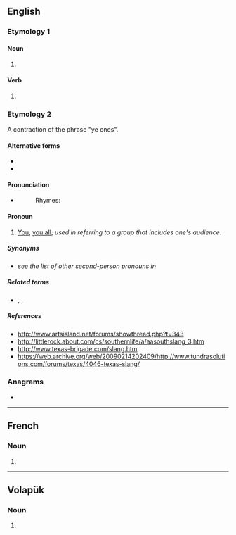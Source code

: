 ==English==

===Etymology 1===

====Noun====
{{head|en|noun form}}

# {{plural of|yen|lang=en}}

====Verb====
{{head|en|verb form}}

# {{en-third-person singular of|yen}}

===Etymology 2===
A contraction of the phrase "ye ones".

====Alternative forms====
* {{l|en|yins}}
* {{l|en|yinz}}

====Pronunciation====
* {{enPR|yĭnz}}
*: Rhymes: {{rhymes|ɪnz|lang=en}}

====Pronoun====
{{en-pron|desc=second person plural}}

# {{lb|en|colloquial|chiefly|Appalachia|also|_|western|_|Pennsylvania|and|Midwestern US}} [[you|You]], [[you all]]; ''used in referring to a group that includes one's audience''.

=====Synonyms=====
* ''see the list of other second-person pronouns in'' '''{{m|en|you}}'''

=====Related terms=====
* {{l|en|yeens}}, {{l|en|yoons}}, {{l|en|you-uns}}

=====References=====
* http://www.artsisland.net/forums/showthread.php?t=343
* http://littlerock.about.com/cs/southernlife/a/aasouthslang_3.htm
* http://www.texas-brigade.com/slang.htm
* https://web.archive.org/web/20090214202409/http://www.tundrasolutions.com/forums/texas/4046-texas-slang/

===Anagrams===
* {{anagrams|en|a=ensy|NYSE|neys|nyes|snye|syen|syne}}

----

==French==

===Noun===
{{head|fr|noun plural form|g=m}}

# {{plural of|yen|lang=fr}}

----

==Volapük==

===Noun===
{{head|vo|noun form}}

# {{inflection of|yen||nom|p|lang=vo}}